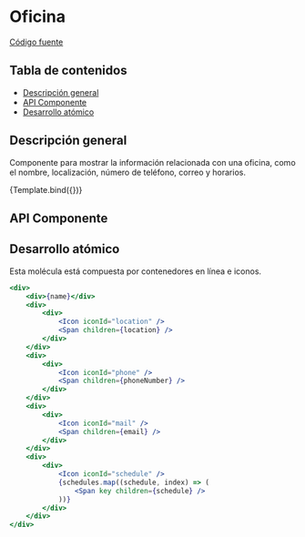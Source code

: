 
<Meta title="Molecules/OfficeItem" component={OfficeItem} />


# Oficina

[Código fuente](https://github.com/SGDavid2719/DesignSystem/tree/master/src/stories/molecules/officeItem)

## Tabla de contenidos

-   [Descripción general](#descripción-general)
-   [API Componente](#api-componente)
-   [Desarrollo atómico](#desarrollo-atómico)

## Descripción general

Componente para mostrar la información relacionada con una oficina, como el nombre, localización, número de teléfono, correo y horarios.

<Canvas>
    <Story
        name="Default"
        args={{
            name: "DOIP Campus",
            location:
                "Ctra. de Valldemossa, km 7.5 (Edificio Instalaciones Deportivas, Campus UIB). 07122 Palma, Illes Balears (España)",
            phoneNumber: "(+34) 971259697",
            email: "doip@fueib.org",
            schedules: ["Lu-Ju: 08:00-15:30", "Vi: 08:00-15:00"],
        }}
    >
        {Template.bind({})}
    </Story>
</Canvas>

## API Componente

<Props of={OfficeItem} />

## Desarrollo atómico

Esta molécula está compuesta por contenedores en línea e iconos.

```jsx
<div>
    <div>{name}</div>
    <div>
        <div>
            <Icon iconId="location" />
            <Span children={location} />
        </div>
    </div>
    <div>
        <div>
            <Icon iconId="phone" />
            <Span children={phoneNumber} />
        </div>
    </div>
    <div>
        <div>
            <Icon iconId="mail" />
            <Span children={email} />
        </div>
    </div>
    <div>
        <div>
            <Icon iconId="schedule" />
            {schedules.map((schedule, index) => (
                <Span key children={schedule} />
            ))}
        </div>
    </div>
</div>
```
